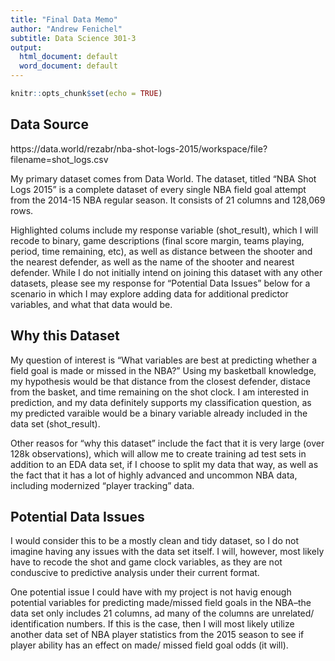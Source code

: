 ```yaml
---
title: "Final Data Memo"
author: "Andrew Fenichel"
subtitle: Data Science 301-3
output:
  html_document: default
  word_document: default
---
```


```r
knitr::opts_chunk$set(echo = TRUE)
```

## Data Source
https://data.world/rezabr/nba-shot-logs-2015/workspace/file?filename=shot_logs.csv
  
My primary dataset comes from Data World. The dataset, titled "NBA Shot Logs 2015" is a complete dataset of every single NBA field goal attempt from the 2014-15 NBA regular season. It consists of 21 columns and 128,069 rows.

Highlighted colums include my response variable (shot_result), which I will recode to binary, game descriptions (final score margin, teams playing, period, time remaining, etc), as well as distance between the shooter and the nearest defender, as well as the name of the shooter and nearest defender. While I do not initially intend on joining this dataset with any other datasets, please see my response for "Potential Data Issues" below for a scenario in which I may explore adding data for additional predictor variables, and what that data would be.

## Why this Dataset
My question of interest is "What variables are best at predicting whether a field goal is made or missed in the NBA?" Using my basketball knowledge, my hypothesis would be that distance from the closest defender, distace from the basket, and time remaining on the shot clock. I am interested in prediction, and my data definitely supports my classification question, as my predicted varaible would be a binary variable already included in the data set (shot_result).
  
Other reasos for "why this dataset" include the fact that it is very large (over 128k observations), which will allow me to create training ad test sets in addition to an EDA data set, if I choose to split my data that way, as well as the fact that it has a lot of highly advanced and uncommon NBA data, including modernized "player tracking" data.

## Potential Data Issues

I would consider this to be a mostly clean and tidy dataset, so I do not imagine having any issues with the data set itself.  I will, however, most likely have to recode the shot and game clock variables, as they are not conduscive to predictive analysis under their current format.

One potential issue I could have with my project is not havig enough potential variables for predicting made/missed field goals in the NBA--the data set only includes 21 columns, ad many of the columns are unrelated/ identification numbers. If this is the case, then I will most likely utilize another data set of NBA player statistics from the 2015 season to see if player ability has an effect on made/ missed field goal odds (it will).
